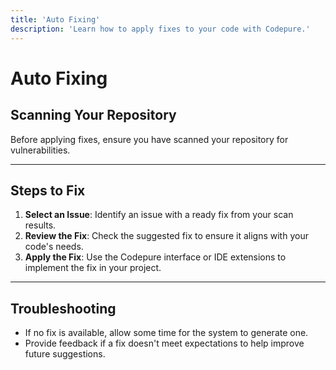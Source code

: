 ```yaml
---
title: 'Auto Fixing'
description: 'Learn how to apply fixes to your code with Codepure.'
---
```


# Auto Fixing

## Scanning Your Repository

Before applying fixes, ensure you have scanned your repository for vulnerabilities.

---

## Steps to Fix

1. **Select an Issue**: Identify an issue with a ready fix from your scan results.  
2. **Review the Fix**: Check the suggested fix to ensure it aligns with your code's needs.  
3. **Apply the Fix**: Use the Codepure interface or IDE extensions to implement the fix in your project.  

---

## Troubleshooting

- If no fix is available, allow some time for the system to generate one.  
- Provide feedback if a fix doesn't meet expectations to help improve future suggestions.
